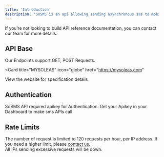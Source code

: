 ```yaml
---
title: 'Introduction'
description: 'SoSMS is an api allowing sending asynchronous sms to mobile numbers via a simple request call.'
---
```


<Note>
  If you're not looking to build API reference documentation, you can contact
  our team for more details.
</Note>

## API Base

Our Endpoints support GET, POST Requests.

<Card
  title="MYSOLEAS"
  icon="globe"
  href="https://mysoleas.com"
>
  View the website for specification details
</Card>

## Authentication

SoSMS API required apikey for Authentication.
Get your Apikey in your Dashboard to make sms APIs call

## Rate Limits

The number of request is limited to 120 requests per hour, per IP address. If you need a higher limit, please [contact us](https://mysoleas.com/#footer).  
All IPs sending excessive requests will be down.


